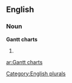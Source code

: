 
==English==

===Noun===
'''Gantt charts'''

# {{plural of|[[Gantt chart]]}}

[[Category:English plurals]]

[[ar:Gantt charts]]